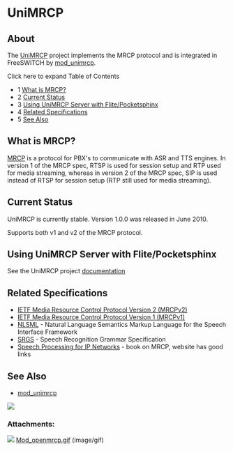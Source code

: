 
# UniMRCP 

 

## About

The [UniMRCP](http://www.unimrcp.org/) project implements the MRCP protocol and is integrated in FreeSWITCH by [mod\_unimrcp](../Modules/mod_unimrcp_6586728.mdx#tts).

Click here to expand Table of Contents

* 1 [What is MRCP?](#what-is-mrcp)
* 2 [Current Status](#current-status)
* 3 [Using UniMRCP Server with Flite/Pocketsphinx](#using-unimrcp-server-with-flitepocketsphinx)
* 4 [Related Specifications](#related-specifications)
* 5 [See Also](#see-also)

## What is MRCP?

[MRCP](http://en.wikipedia.org/wiki/Media%5FResource%5FControl%5FProtocol) is a protocol for PBX's to communicate with ASR and TTS engines. In version 1 of the MRCP spec, RTSP is used for session setup and RTP used for media streaming, whereas in version 2 of the MRCP spec, SIP is used instead of RTSP for session setup (RTP still used for media streaming).

## Current Status

UniMRCP is currently stable. Version 1.0.0 was released in June 2010.

Supports both v1 and v2 of the MRCP protocol.

## Using UniMRCP Server with Flite/Pocketsphinx

See the UniMRCP project [documentation](http://www.unimrcp.org/documentation)

## Related Specifications

* [IETF Media Resource Control Protocol Version 2 (MRCPv2)](http://tools.ietf.org/html/draft-ietf-speechsc-mrcpv2-13)
* [IETF Media Resource Control Protocol Version 1 (MRCPv1)](http://www.ietf.org/rfc/rfc4463.txt)
* [NLSML](http://www.w3.org/TR/nl-spec/) \- Natural Language Semantics Markup Language for the Speech Interface Framework
* [SRGS](http://www.w3.org/TR/speech-grammar/) \- Speech Recognition Grammar Specification
* [Speech Processing for IP Networks](http://www.daveburke.org/speechproc.html) \- book on MRCP, website has good links

## See Also

* [mod\_unimrcp](../Modules/mod_unimrcp_6586728.mdx#tts)

![](/attachments/13173475/13173474.gif)

### Attachments:

![](/images/icons/bullet_blue.gif) [Mod\_openmrcp.gif](/attachments/13173475/13173474.gif) (image/gif)  


